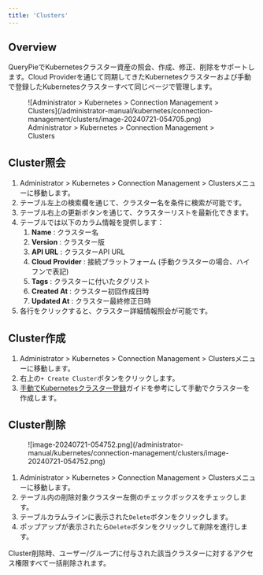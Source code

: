 ```yaml
---
title: 'Clusters'
---
```



## Overview

QueryPieでKubernetesクラスター資産の照会、作成、修正、削除をサポートします。Cloud Providerを通じて同期してきたKubernetesクラスターおよび手動で登録したKubernetesクラスターすべて同じページで管理します。

<figure data-layout="center" data-align="center">
![Administrator &gt; Kubernetes &gt; Connection Management &gt; Clusters](/administrator-manual/kubernetes/connection-management/clusters/image-20240721-054705.png)
<figcaption>
Administrator &gt; Kubernetes &gt; Connection Management &gt; Clusters
</figcaption>
</figure>


## Cluster照会

1. Administrator &gt; Kubernetes &gt; Connection Management &gt; Clustersメニューに移動します。
2. テーブル左上の検索欄を通じて、クラスター名を条件に検索が可能です。
3. テーブル右上の更新ボタンを通じて、クラスターリストを最新化できます。
4. テーブルでは以下のカラム情報を提供します：
    1.  **Name**  : クラスター名
    2.  **Version**  : クラスター版
    3.  **API URL**  : クラスターAPI URL
    4.  **Cloud Provider**  : 接続プラットフォーム (手動クラスターの場合、ハイフンで表記)
    5.  **Tags**  : クラスターに付いたタグリスト
    6.  **Created At**  : クラスター初回作成日時
    7.  **Updated At**  : クラスター最終修正日時
5. 各行をクリックすると、クラスター詳細情報照会が可能です。


## Cluster作成

1. Administrator &gt; Kubernetes &gt; Connection Management &gt; Clustersメニューに移動します。
2. 右上の`+ Create Cluster`ボタンをクリックします。
3. [手動でKubernetesクラスター登録](clusters/manually-registering-kubernetes-clusters)ガイドを参考にして手動でクラスターを作成します。


## Cluster削除

<figure data-layout="left" data-align="left">
![image-20240721-054752.png](/administrator-manual/kubernetes/connection-management/clusters/image-20240721-054752.png)
</figure>

1. Administrator &gt; Kubernetes &gt; Connection Management &gt; Clustersメニューに移動します。
2. テーブル内の削除対象クラスター左側のチェックボックスをチェックします。
3. テーブルカラムラインに表示された`Delete`ボタンをクリックします。
4. ポップアップが表示されたら`Delete`ボタンをクリックして削除を進行します。

<Callout type="important">
Cluster削除時、ユーザー/グループに付与された該当クラスターに対するアクセス権限すべて一括削除されます。
</Callout>

